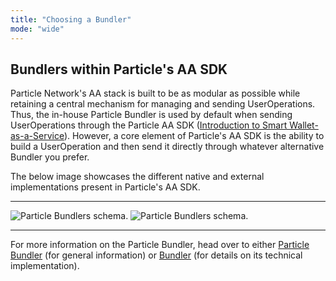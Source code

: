 ```yaml
---
title: "Choosing a Bundler"
mode: "wide"
---
```


## Bundlers within Particle's AA SDK

Particle Network's AA stack is built to be as modular as possible while retaining a central mechanism for managing and sending UserOperations. Thus, the in-house Particle Bundler is used by default when sending UserOperations through the Particle AA SDK ([Introduction to Smart Wallet-as-a-Service](/api-reference/aa/introduction)). However, a core element of Particle's AA SDK is the ability to build a UserOperation and then send it directly through whatever alternative Bundler you prefer.

The below image showcases the different native and external implementations present in Particle's AA SDK.

***

<img
  className="block dark:hidden"
  src="/resources/integrations/aa/images/bundlers.png"
  alt="Particle Bundlers schema."
/>
<img
  className="hidden dark:block"
  src="/resources/integrations/aa/images/bundlers.png"
  alt="Particle Bundlers schema."
/>

***

<Tip>For more information on the Particle Bundler, head over to either [Particle Bundler](/resources/integrations/aa/bundler) (for general information) or [Bundler](/resources/quickstart/aa/bundler) (for details on its technical implementation).</Tip>